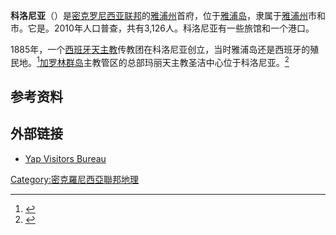 {{for|[[密克罗尼西亚联邦|密克罗尼西亚联邦]][[波纳佩州|波纳佩州]]的首府|科洛尼亚 (波纳佩州)}}
{{Infobox settlement
| name                    = 科洛尼亚
| native_name             = Colonia
| native_name_lang        = en
| settlement_type         = [[市区|市区]]
| image_skyline           = Colonia1 Yap NOAA.jpg
| image_caption           = 雅浦州的科洛尼亚的风景
| nickname                = 
| motto                   = 
| image_map               = Yap Islands.png
| map_caption             = 科洛尼亚在雅浦岛的位置
| latd = 9|latm = 31|lats = |latNS = N
| longd = 138|longm = 8|longs = |longEW = E
| coordinates_type        = region:FM_type:city_source:GNS-enwiki
| coordinates_display     = inline,title
| subdivision_type        = 国家
| subdivision_name        = [[密克罗尼西亚联邦|密克罗尼西亚联邦]]
| subdivision_type1       = 州
| subdivision_name1       = [[雅浦州|雅浦州]]
| subdivision_type2       = 市
| subdivision_name2       = Rull and Weloy市
| established_title       = 
| established_date        = 
| founder                 = 
| unit_pref               = Metric
| area_total_km2          = 
| elevation_m             = 
| population_as_of        = 2010
| population_total        = 3,126
| population_density_km2  = auto
| timezone1               = FMT
| utc_offset1             = 
| postal_code_type        = 
| postal_code             = 
| area_code               = 
| iso_code                = 
}}
'''科洛尼亚'''（{{lang-en|Colonia}}）是[[密克罗尼西亚联邦|密克罗尼西亚联邦]]的[[雅浦州|雅浦州]]首府，位于[[雅浦岛|雅浦岛]]，隶属于[[雅浦州|雅浦州]]{{le|拉尔 (密克罗尼西亚联邦)|Rull|拉尔}}市和{{le|韦洛伊|Weloy}}市。它是。2010年人口普查，共有3,126人。科洛尼亚有一些旅馆和一个港口。

1885年，一个[[西班牙|西班牙]][[天主教|天主教]]传教团在科洛尼亚创立，当时雅浦岛还是西班牙的殖民地。<ref>{{Cite web |url=http://www.pacificworlds.com/yap/visitors/mission.cfm |title=Yap Missionaries |access-date=2014-12-23 |archive-date=2006-03-21 |archive-url=https://web.archive.org/web/20060321220528/http://www.pacificworlds.com/yap/visitors/mission.cfm |dead-url=no }}</ref>[[加罗林群岛|加罗林群岛]]主教管区的总部玛丽天主教圣洁中心位于科洛尼亚。<ref name=GCatholic>{{cite web|url=http://www.gcatholic.org/churches/oceania/1547.htm|title=Immaculate Heart of Mary Cathedral|publisher=GCatholic.org|accessdate=2013-01-15|last=|first=|archive-date=2020-09-18|archive-url=https://web.archive.org/web/20200918095030/http://www.gcatholic.org/churches/oceania/1547.htm|dead-url=no}}</ref>

== 参考资料==
{{reflist}}

== 外部链接==
*[http://www.visityap.com/ Yap Visitors Bureau] {{Wayback|url=http://www.visityap.com/ |date=20170628232202 }}

[[Category:密克羅尼西亞聯邦地理|Category:密克羅尼西亞聯邦地理]]